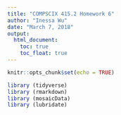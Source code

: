 ```yaml
---
title: "COMPSCIX 415.2 Homework 6"
author: "Inessa Wu"
date: "March 7, 2018"
output: 
  html_document:
    toc: true
    toc_float: true
---
```


```r
knitr::opts_chunk$set(echo = TRUE)
```

```r
library (tidyverse)
library (rmarkdown)
library (mosaicData)
library (lubridate)
```


